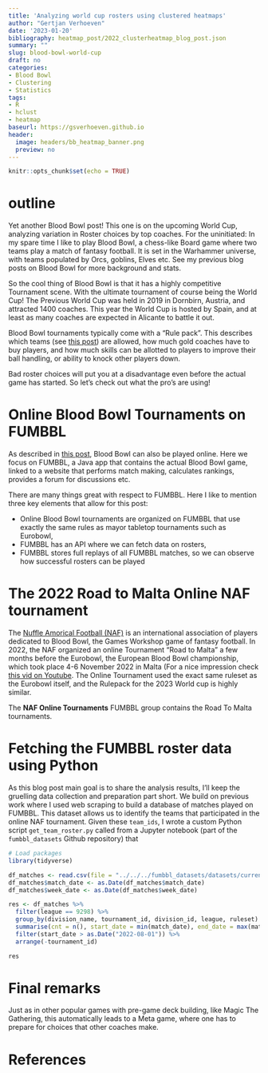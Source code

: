 ```yaml
---
title: 'Analyzing world cup rosters using clustered heatmaps'
author: "Gertjan Verhoeven"
date: '2023-01-20'
bibliography: heatmap_post/2022_clusterheatmap_blog_post.json
summary: ""
slug: blood-bowl-world-cup
draft: no
categories:
- Blood Bowl
- Clustering
- Statistics
tags:
- R
- hclust
- heatmap
baseurl: https://gsverhoeven.github.io
header:
  image: headers/bb_heatmap_banner.png
  preview: no
---
```

```r
knitr::opts_chunk$set(echo = TRUE)
```

# outline

Yet another Blood Bowl post! This one is on the upcoming World Cup, analyzing variation in Roster choices by top coaches. For the uninitiated: In my spare time I like to play Blood Bowl, a chess-like Board game where two teams play a match of fantasy football. It is set in the Warhammer universe, with teams populated by Orcs, goblins, Elves etc. See my previous blog posts on Blood Bowl for more background and stats.

So the cool thing of Blood Bowl is that it has a highly competitive Tournament scene. With the ultimate tournament of course being the World Cup! The Previous World Cup was held in 2019 in Dornbirn, Austria, and attracted 1400 coaches. This year the World Cup is hosted by Spain, and at least as many coaches are expected in Alicante to battle it out.

Blood Bowl tournaments typically come with a "Rule pack". This describes which teams (see [this post](cluster_post)) are allowed, how much gold coaches have to buy players, and how much skills can be allotted to players to improve their ball handling, or ability to knock other players down.

Bad roster choices will put you at a disadvantage even before the actual game has started. So let's check out what the pro's are using!

# Online Blood Bowl Tournaments on FUMBBL

As described in [this post](fumbbl scraping), Blood Bowl can also be played online. Here we focus on FUMBBL, a Java app that contains the actual Blood Bowl game, linked to a website that performs match making, calculates rankings, provides a forum for discussions etc. 

There are many things great with respect to FUMBBL. Here I like to mention three key elements that allow for this post:

* Online Blood Bowl tournaments are organized on FUMBBL that use exactly the same rules as mayor tabletop tournaments such as Eurobowl,
* FUMBBL has an API where we can fetch data on rosters, 
* FUMBBL stores full replays of all FUMBBL matches, so we can observe how successful rosters can be played

# The 2022 Road to Malta Online NAF tournament

The [Nuffle Amorical Football (NAF)](thenaf.net) is an international association of players dedicated to Blood Bowl, the Games Workshop game of fantasy football. In 2022, the NAF organized an online Tournament "Road to Malta" a few months before the Eurobowl, the European Blood Bowl championship, which took place 4-6 November 2022 in Malta (For a nice impression check [this vid on Youtube](https://www.youtube.com/watch?v=G2JCLe7nikM). The Online Tournament used the exact same ruleset as the Eurobowl itself, and the Rulepack for the 2023 World cup is highly similar.

The **NAF Online Tournaments** FUMBBL group contains the Road To Malta tournaments.

# Fetching the FUMBBL roster data using Python

As this blog post main goal is to share the analysis results, I'll keep the gruelling data collection and preparation part short. We build on previous work where I used web scraping to build a database of matches played on FUMBBL. This dataset allows us to identify the teams that participated in the online NAF tournament. Given these `team_ids`, I wrote a custom Python script `get_team_roster.py` called from a Jupyter notebook (part of the `fumbbl_datasets` Github repository) that 


```r
# Load packages
library(tidyverse)
```

```r
df_matches <- read.csv(file = "../../../fumbbl_datasets/datasets/current/df_matches.csv")
df_matches$match_date <- as.Date(df_matches$match_date)
df_matches$week_date <- as.Date(df_matches$week_date)
```

```r
res <- df_matches %>%
  filter(league == 9298) %>%
  group_by(division_name, tournament_id, division_id, league, ruleset) %>%
  summarise(cnt = n(), start_date = min(match_date), end_date = max(match_date)) %>%
  filter(start_date > as.Date("2022-08-01")) %>%
  arrange(-tournament_id)

res
```


# Final remarks

Just as in other popular games with pre-game deck building, like Magic The Gathering, this automatically leads to a Meta game, where one has to prepare for choices that other coaches make. 


# References




